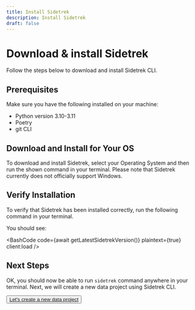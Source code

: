 ```yaml
---
title: Install Sidetrek
description: Install Sidetrek
draft: false
---
```


# Download & install Sidetrek

<SubH1>Follow the steps below to download and install Sidetrek CLI.</SubH1>

## Prerequisites

Make sure you have the following installed on your machine:
- Python version 3.10-3.11
- Poetry
- git CLI

## Download and Install for Your OS

To download and install Sidetrek, select your Operating System and then run the shown command in your terminal. Please note that Sidetrek currently does not officially support Windows.

<DownloadSidetrekTabs client:load />

## Verify Installation

To verify that Sidetrek has been installed correctly, run the following command in your terminal.

<BashCode code="sidetrek --version" client:load />

You should see: 

<BashCode code={await getLatestSidetrekVersion()} plaintext={true} client:load />

## Next Steps

OK, you should now be able to run `sidetrek` command anywhere in your terminal. Next, we will create a new data project using Sidetrek CLI.

<Button><a href="/get-started/step-2-initialize-your-project">Let's create a new data project</a></Button>
```
